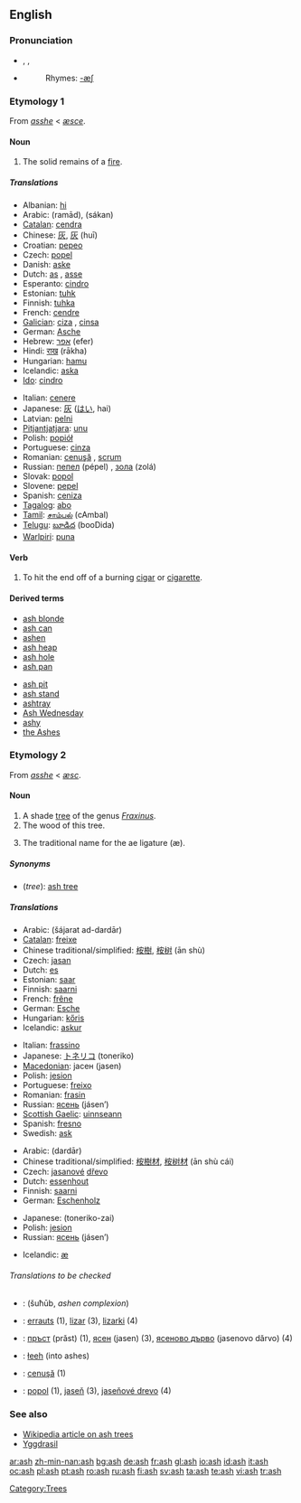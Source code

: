 {{see|Ash}}
==English==
{{wikipedia}}

===Pronunciation===
* {{enPR|ăsh}}, {{IPA|/æʃ/}}, {{SAMPA|/{S/}}
* {{audio|en-us-ash.ogg|Audio (US)}}
*: Rhymes: [[Rhymes:English:-æʃ|-æʃ]]

===Etymology 1===
From {{ME.}} ''[[asshe]]'' < {{OE.}} ''[[æsce]]''.

====Noun====
{{en-noun|es}}

# The solid remains of a [[fire]].

=====Translations=====
{{trans-top|solid remains of a fire}}
* Albanian: [[hi]] {{m}}
* Arabic: {{Arab|[[رماد]]}} (ramād), {{Arab|[[سكن]]}} (sákan)
* [[Catalan]]: [[cendra]] {{f}}
* Chinese: [[灰]], [[灰]] (huī)
* Croatian: [[pepeo]] {{m}}
* Czech: [[popel]] {{m}}
* Danish: [[aske]]
* Dutch: [[as#Dutch|as]] {{f}}, [[asse#Dutch|asse]] {{f}}
* Esperanto: [[cindro]]
* Estonian: [[tuhk]]
* Finnish: [[tuhka]]
* French: [[cendre]] {{m}}
* [[Galician]]: [[ciza]] {{f}}, [[cinsa]] {{f}}
* German: [[Asche]] {{f}}
* Hebrew: [[אפר]] (efer) {{m}}
* Hindi: [[राख]] (rākha) {{f}}
* Hungarian: [[hamu]]
* Icelandic: [[aska]] {{f}}
* [[Ido]]: [[cindro]]
{{trans-mid}}
* Italian: [[cenere]] {{f}}
* Japanese: [[灰]] ([[はい]], hai)
* Latvian: [[pelni]] {{m|p}}
* [[Pitjantjatjara]]: [[unu]]
* Polish: [[popiół]] {{m}}
* Portuguese: [[cinza]] {{f}}
* Romanian: [[cenuşă]] {{f}}, [[scrum]] {{m}}
* Russian: [[пепел]] (pépel) {{m}}, [[зола]] (zolá) {{f}}
* Slovak: [[popol]] {{m}}
* Slovene: [[pepel]] {{m}}
* Spanish: [[ceniza]] {{f}}
* [[Tagalog]]: [[abo]]
* [[Tamil]]: [[சாம்பல்]] (cAmbal)
* [[Telugu]]: [[బూడిద]] (booDida)
* [[Warlpiri]]: [[puna]]
{{trans-bottom}}

====Verb====
{{en-verb|ash|es}}

# To hit the end off of a burning [[cigar]] or [[cigarette]].

====Derived terms====
{{top2}}
* [[ash blonde]]
* [[ash can]]
* [[ashen]]<!--belongs on the page for "ashen": Polish-popiół-->
* [[ash heap]]
* [[ash hole]]
* [[ash pan]]
{{mid2}}
* [[ash pit]]
* [[ash stand]]
* [[ashtray]]
* [[Ash Wednesday]]
* [[ashy]]
* [[the Ashes]]<!--in cricket-->
{{bottom}}

===Etymology 2===
From {{ME.}} ''[[asshe]]'' < {{OE.}} ''[[æsc]]''.

====Noun====
{{en-noun|es}}

# A shade [[tree]] of the genus ''[[Fraxinus]]''.
# The wood of this tree.
# {{orthography}} The traditional name for the ae ligature (æ).

=====Synonyms=====
* (''tree''): [[ash tree]]

=====Translations=====
{{trans-top|tree}}
* Arabic: {{ARchar|[[شجرة الدردار]]}} (šájarat ad-dardār) {{f}}
* [[Catalan]]: [[freixe]] {{m}}
* Chinese traditional/simplified: [[桉樹]], [[桉树]] (ān shù)
* Czech: [[jasan]] {{m}}
* Dutch: [[es#Dutch|es]] {{m}}
* Estonian: [[saar#Estonian|saar]]
* Finnish: [[saarni]]
* French: [[frêne]] {{m}}
* German: [[Esche]] {{f}}
* Hungarian: [[kőris]]
* Icelandic: [[askur]] {{m}}
{{trans-mid}}
* Italian: [[frassino]] {{m}}
* Japanese: [[トネリコ]] (toneriko)
* [[Macedonian]]: јасен (jasen)
* Polish: [[jesion]] {{m}}
* Portuguese: [[freixo]] {{m}}
* Romanian: [[frasin]] {{m}}
* Russian: [[ясень]] (jásen’) {{m}}
* [[Scottish Gaelic]]: [[uinnseann]] {{m}}
* Spanish: [[fresno]] {{m}}
* Swedish: [[ask]]
{{trans-bottom}}

{{trans-top|wood}}
* Arabic: {{ARchar|[[دردار]]}} (dardār) {{m}}
* Chinese traditional/simplified: [[桉樹材]], [[桉树材]] (ān shù cái)
* Czech: [[jasanový|jasanové]] [[dřevo]] {{n}}
* Dutch: [[essenhout]] {{n}}
* Finnish: [[saarni]]
* German: [[Eschenholz]] {{n}}
{{trans-mid}}
* Japanese: {{JAchar|[[トネリコ材]]}} (toneriko-zai)
* Polish: [[jesion]] {{m}}
* Russian: [[ясень]] (jásen’) {{m}}
{{trans-bottom}}

{{trans-top|ae ligature}}
* Icelandic: [[æ]] {{n}}
{{trans-mid}}
{{trans-bottom}}

======Translations to be checked======
<!--remove this section when all translations have been put into the appropriate table(s)-->
{{checktrans}}

* {{ttbc|Arabic}}: {{ARchar|[[شحوب]]}} (šuħūb, ''ashen complexion'')
* {{ttbc|Basque}}: [[errauts]] (1), [[lizar]] (3), [[lizarki]] (4)
* {{ttbc|Bulgarian}}: [[пръст]] (prǎst) {{f}} (1), [[ясен]] (jasen) {{m}} (3), [[ясеново дърво]] (jasenovo dǎrvo) {{n}} (4)
* {{ttbc|Navajo}}: [[łeeh]] (into ashes)
* {{ttbc|Romanian}}: [[cenuşă]] {{f}} (1)
* {{ttbc|Slovak}}: [[popol]] {{m}} (1), [[jaseň]] {{m}} (3), [[jaseňové drevo]] {{n}} (4)

===See also===
* [[w:ash tree|Wikipedia article on ash trees]]
* [[Yggdrasil]]

[[Category:Trees]]

[[ar:ash]]
[[zh-min-nan:ash]]
[[bg:ash]]
[[de:ash]]
[[fr:ash]]
[[gl:ash]]
[[io:ash]]
[[id:ash]]
[[it:ash]]
[[oc:ash]]
[[pl:ash]]
[[pt:ash]]
[[ro:ash]]
[[ru:ash]]
[[fi:ash]]
[[sv:ash]]
[[ta:ash]]
[[te:ash]]
[[vi:ash]]
[[tr:ash]]